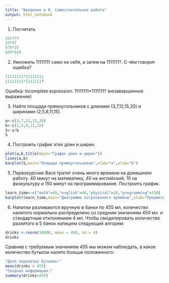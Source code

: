 ---
title: "Введение в R. Самостоятельная работа"
output: html_notebook
---

1. Посчитать
```{r}
35+777
13*47
675*15
849*629
```

2. Умножить 11111111 само на себя, а затем на 1111111?. О чём говорит ошибка?
```{r}
11111111*11111111
11111111*1111111?
```
Ошибка: Incomplete expression: 11111111*1111111? (незавершенное выражение)

3. Найти площади прямоугольников с длинами (3,7,12,15,20) и ширинами (2,5,8,11,15).
```{r}
a<-c(3,7,12,15,20)
b<-c(2,5,8,11,15)
S<-a*b
S
```

4. Построить график этих длин и ширин.
```{r}
plot(a,b,title(main="График длин и ширин"))
lines(a,b)
barplot(S,main="Площади прямоугольников",xlab="a",ylab="b")
```

5. Первокурсник Вася тратит очень много времени на домашнюю работу. 40 минут на математику, 40 на английский, 10 на физкультуру и 150 минут на программирование. Построить график.
```{r}
learn_time<-c("math"=40,"english"=40,"physical"=10,"programming"=150)
barplot(learn_time,main="Диаграмма потраченного времени",xlab="Предметы",ylab="Время, мин")
```

6. Напитки разливаются вручную в банки по 455 мл, количество налитого нормально распределено со средним значением 450 мл. и стандартным отклонением 4 мл. Чтобы смоделировать количество разлитого в 5 банок напишем следующий алгорим:
```{r}
drinks <-rnorm(10000, mean = 450, sd = 4)
drinks
```
Сравнив с требуемым значением 455 мы можем наблюдать, в какое количество бутылок налито больше положенного:
```{r}
"Доля перелитых бутылок:"
mean(drinks > 455)
"Сводная информация:"
summary(drinks>455)
```

